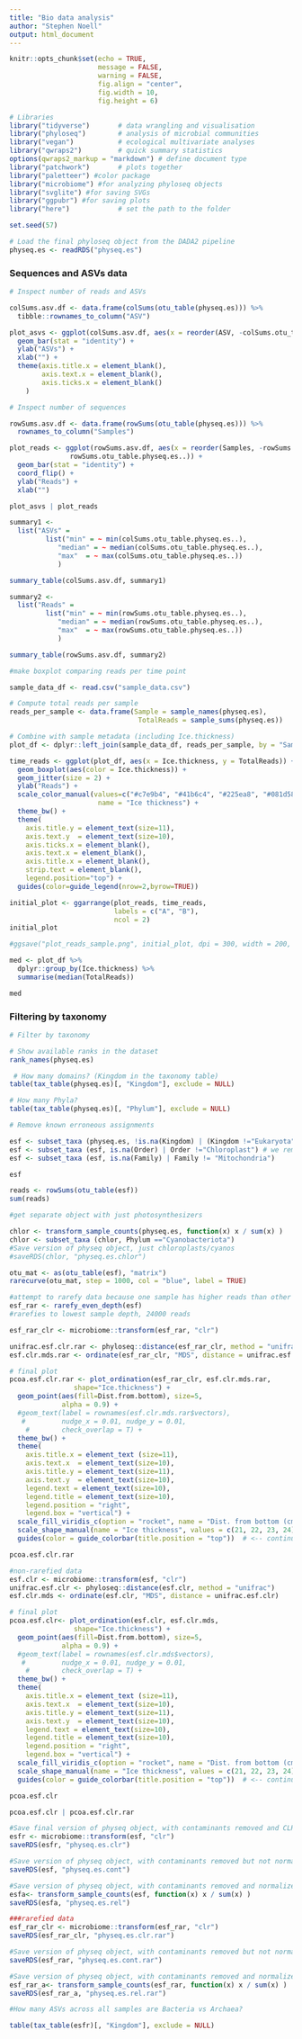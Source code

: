 ---
title: "Bio data analysis"
author: "Stephen Noell"
output: html_document
---

```{r setup, include=FALSE}
knitr::opts_chunk$set(echo = TRUE,
                      message = FALSE, 
                      warning = FALSE,
                      fig.align = "center",
                      fig.width = 10,
                      fig.height = 6)
```


```{r Libraries and seed}

# Libraries
library("tidyverse")       # data wrangling and visualisation
library("phyloseq")        # analysis of microbial communities
library("vegan")           # ecological multivariate analyses
library("qwraps2")         # quick summary statistics
options(qwraps2_markup = "markdown") # define document type
library("patchwork")       # plots together
library("paletteer") #color package
library("microbiome") #for analyzing phyloseq objects
library("svglite") #for saving SVGs
library("ggpubr") #for saving plots
library("here")            # set the path to the folder 

set.seed(57)
```


```{r Load the data}
# Load the final phyloseq object from the DADA2 pipeline
physeq.es <- readRDS("physeq.es")

```

### Sequences and ASVs data

```{r ASVs and reads statistics}

# Inspect number of reads and ASVs

colSums.asv.df <- data.frame(colSums(otu_table(physeq.es))) %>%
  tibble::rownames_to_column("ASV")

plot_asvs <- ggplot(colSums.asv.df, aes(x = reorder(ASV, -colSums.otu_table.physeq.es..), y = colSums.otu_table.physeq.es..)) + 
  geom_bar(stat = "identity") +
  ylab("ASVs") +
  xlab("") +
  theme(axis.title.x = element_blank(),
        axis.text.x = element_blank(),
        axis.ticks.x = element_blank()
    )

# Inspect number of sequences

rowSums.asv.df <- data.frame(rowSums(otu_table(physeq.es))) %>%
  rownames_to_column("Samples")

plot_reads <- ggplot(rowSums.asv.df, aes(x = reorder(Samples, -rowSums.otu_table.physeq.es..), y =
               rowSums.otu_table.physeq.es..)) +
  geom_bar(stat = "identity") + 
  coord_flip() +
  ylab("Reads") +
  xlab("")

plot_asvs | plot_reads

summary1 <-
  list("ASVs" = 
         list("min" = ~ min(colSums.otu_table.physeq.es..),
            "median" = ~ median(colSums.otu_table.physeq.es..),
            "max"  = ~ max(colSums.otu_table.physeq.es..))
            )

summary_table(colSums.asv.df, summary1)

summary2 <-
  list("Reads" = 
         list("min" = ~ min(rowSums.otu_table.physeq.es..),
            "median" = ~ median(rowSums.otu_table.physeq.es..),
            "max"  = ~ max(rowSums.otu_table.physeq.es..))
            )

summary_table(rowSums.asv.df, summary2)
```

```{r}
#make boxplot comparing reads per time point

sample_data_df <- read.csv("sample_data.csv")

# Compute total reads per sample
reads_per_sample <- data.frame(Sample = sample_names(physeq.es),
                                TotalReads = sample_sums(physeq.es))

# Combine with sample metadata (including Ice.thickness)
plot_df <- dplyr::left_join(sample_data_df, reads_per_sample, by = "Sample")

time_reads <- ggplot(plot_df, aes(x = Ice.thickness, y = TotalReads)) +
  geom_boxplot(aes(color = Ice.thickness)) +
  geom_jitter(size = 2) +
  ylab("Reads") +
  scale_color_manual(values=c("#c7e9b4", "#41b6c4", "#225ea8", "#081d58"),
                      name = "Ice thickness") +
  theme_bw() +
  theme(
    axis.title.y = element_text(size=11),
    axis.text.y  = element_text(size=10),
    axis.ticks.x = element_blank(),
    axis.text.x = element_blank(),
    axis.title.x = element_blank(),
    strip.text = element_blank(),
    legend.position="top") +
  guides(color=guide_legend(nrow=2,byrow=TRUE))

initial_plot <- ggarrange(plot_reads, time_reads,
                          labels = c("A", "B"),
                          ncol = 2)
initial_plot

#ggsave("plot_reads_sample.png", initial_plot, dpi = 300, width = 200, height = 130, units = "mm")

med <- plot_df %>%
  dplyr::group_by(Ice.thickness) %>%
  summarise(median(TotalReads))

med
```

### Filtering by taxonomy

```{r Filter by taxonomy}

# Filter by taxonomy 

# Show available ranks in the dataset
rank_names(physeq.es)

 # How many domains? (Kingdom in the taxonomy table)
table(tax_table(physeq.es)[, "Kingdom"], exclude = NULL) 

# How many Phyla?
table(tax_table(physeq.es)[, "Phylum"], exclude = NULL) 

# Remove known erroneous assignments

esf <- subset_taxa (physeq.es, !is.na(Kingdom) | (Kingdom !="Eukaryota")) # we remove Eukaryota and NA
esf <- subset_taxa (esf, is.na(Order) | Order !="Chloroplast") # we remove Chloroplast
esf <- subset_taxa (esf, is.na(Family) | Family != "Mitochondria") 

esf

reads <- rowSums(otu_table(esf))
sum(reads)

#get separate object with just photosynthesizers

chlor <- transform_sample_counts(physeq.es, function(x) x / sum(x) )
chlor <- subset_taxa (chlor, Phylum =="Cyanobacteriota")
#Save version of physeq object, just chloroplasts/cyanos
#saveRDS(chlor, "physeq.es.chlor")

```

```{r}
otu_mat <- as(otu_table(esf), "matrix")
rarecurve(otu_mat, step = 1000, col = "blue", label = TRUE)


```

```{r}
#attempt to rarefy data because one sample has higher reads than other time points
esf_rar <- rarefy_even_depth(esf)
#rarefies to lowest sample depth, 24000 reads

esf_rar_clr <- microbiome::transform(esf_rar, "clr")

unifrac.esf.clr.rar <- phyloseq::distance(esf_rar_clr, method = "unifrac")
esf.clr.mds.rar <- ordinate(esf_rar_clr, "MDS", distance = unifrac.esf.clr.rar)

# final plot
pcoa.esf.clr.rar <- plot_ordination(esf_rar_clr, esf.clr.mds.rar, 
                shape="Ice.thickness") +
  geom_point(aes(fill=Dist.from.bottom), size=5,
             alpha = 0.9) +
  #geom_text(label = rownames(esf.clr.mds.rar$vectors),
   #         nudge_x = 0.01, nudge_y = 0.01, 
    #        check_overlap = T) +
  theme_bw() +
  theme(
    axis.title.x = element_text (size=11),
    axis.text.x  = element_text(size=10),
    axis.title.y = element_text(size=11),
    axis.text.y  = element_text(size=10),
    legend.text = element_text(size=10),
    legend.title = element_text(size=10),
    legend.position = "right",
    legend.box = "vertical") +
  scale_fill_viridis_c(option = "rocket", name = "Dist. from bottom (cm)") +
  scale_shape_manual(name = "Ice thickness", values = c(21, 22, 23, 24)) +
  guides(color = guide_colorbar(title.position = "top"))  # <-- continuous guide

pcoa.esf.clr.rar

#non-rarefied data
esf.clr <- microbiome::transform(esf, "clr")
unifrac.esf.clr <- phyloseq::distance(esf.clr, method = "unifrac")
esf.clr.mds <- ordinate(esf.clr, "MDS", distance = unifrac.esf.clr)

# final plot
pcoa.esf.clr<- plot_ordination(esf.clr, esf.clr.mds, 
                shape="Ice.thickness") +
  geom_point(aes(fill=Dist.from.bottom), size=5,
             alpha = 0.9) +
  #geom_text(label = rownames(esf.clr.mds$vectors),
   #         nudge_x = 0.01, nudge_y = 0.01, 
    #        check_overlap = T) +
  theme_bw() +
  theme(
    axis.title.x = element_text (size=11),
    axis.text.x  = element_text(size=10),
    axis.title.y = element_text(size=11),
    axis.text.y  = element_text(size=10),
    legend.text = element_text(size=10),
    legend.title = element_text(size=10),
    legend.position = "right",
    legend.box = "vertical") +
  scale_fill_viridis_c(option = "rocket", name = "Dist. from bottom (cm)") +
  scale_shape_manual(name = "Ice thickness", values = c(21, 22, 23, 24)) +
  guides(color = guide_colorbar(title.position = "top"))  # <-- continuous guide

pcoa.esf.clr

pcoa.esf.clr | pcoa.esf.clr.rar
```



```{r}
#Save final version of physeq object, with contaminants removed and CLR abundance adjusted
esfr <- microbiome::transform(esf, "clr")
saveRDS(esfr, "physeq.es.clr")

#Save version of physeq object, with contaminants removed but not normalized
saveRDS(esf, "physeq.es.cont")

#Save version of physeq object, with contaminants removed and normalized to relative abundance
esfa<- transform_sample_counts(esf, function(x) x / sum(x) )
saveRDS(esfa, "physeq.es.rel")

###rarefied data
esf_rar_clr <- microbiome::transform(esf_rar, "clr")
saveRDS(esf_rar_clr, "physeq.es.clr.rar")

#Save version of physeq object, with contaminants removed but not normalized
saveRDS(esf_rar, "physeq.es.cont.rar")

#Save version of physeq object, with contaminants removed and normalized to relative abundance
esf_rar_a<- transform_sample_counts(esf_rar, function(x) x / sum(x) )
saveRDS(esf_rar_a, "physeq.es.rel.rar")
```

```{r}
#How many ASVs across all samples are Bacteria vs Archaea?

table(tax_table(esfr)[, "Kingdom"], exclude = NULL) 
  
```

